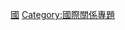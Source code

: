 {{Userbox
  |id=[[File:Balanceofpower.png|60px]]
  |id-c=#FFF
  |info=這個用戶是'''[[WikiProject:國際關係|國際關係專題]]'''的參與者。
  |info-c=#C0C0C0
  |info-s=9
  |border-c=#0000FF
}}<includeonly>[[Category:國際關係專題參與者|{{PAGENAME}}]]</includeonly><noinclude>
[[Category:專題用戶標誌模板|國]]
[[Category:國際關係專題]]
</noinclude>